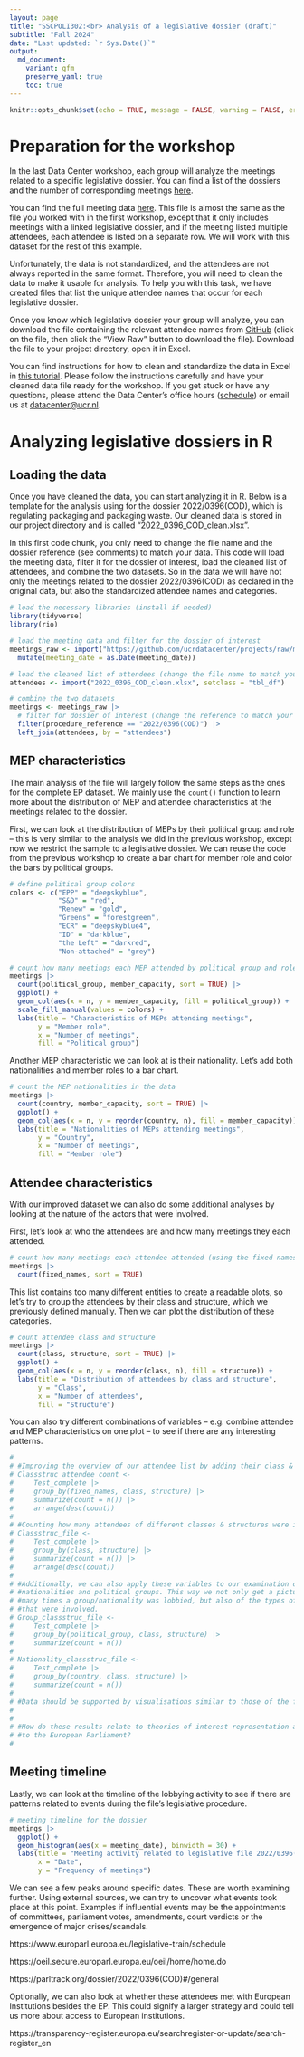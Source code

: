 ```yaml
---
layout: page
title: "SSCPOLI302:<br> Analysis of a legislative dossier (draft)"
subtitle: "Fall 2024"
date: "Last updated: `r Sys.Date()`"
output:
  md_document:
    variant: gfm
    preserve_yaml: true
    toc: true
---
```


```r
knitr::opts_chunk$set(echo = TRUE, message = FALSE, warning = FALSE, error = FALSE)
```

# Preparation for the workshop

In the last Data Center workshop, each group will analyze the meetings related to a specific legislative dossier.
You can find a list of the dossiers and the number of corresponding meetings [here](https://github.com/ucrdatacenter/projects/blob/main/SSCPOLI302/2024h2/procedure_reference_list.csv).

You can find the full meeting data [here](https://github.com/ucrdatacenter/projects/blob/main/SSCPOLI302/2024h2/meetings_per_attendee.xlsx).
This file is almost the same as the file you worked with in the first workshop, except that it only includes meetings with a linked legislative dossier, and if the meeting listed multiple attendees, each attendee is listed on a separate row.
We will work with this dataset for the rest of this example.

Unfortunately, the data is not standardized, and the attendees are not always reported in the same format.
Therefore, you will need to clean the data to make it usable for analysis.
To help you with this task, we have created files that list the unique attendee names that occur for each legislative dossier.

Once you know which legislative dossier your group will analyze, you can download the  file containing the relevant attendee names from [GitHub](https://github.com/ucrdatacenter/projects/tree/main/SSCPOLI302/2024h2/attendees) (click on the file, then click the "View Raw" button to download the file).
Download the file to your project directory, open it in Excel.

You can find instructions for how to clean and standardize the data in Excel in [this tutorial](https://github.com/ucrdatacenter/projects/blob/main/SSCPOLI302/2024h2/Data%20cleaning%20instructions.pdf).
Please follow the instructions carefully and have your cleaned data file ready for the workshop.
If you get stuck or have any questions, please attend the Data Center's office hours ([schedule](../../../contact)) or email us at [datacenter@ucr.nl](mailto:datacenter@ucr.nl).

# Analyzing legislative dossiers in R

## Loading the data

Once you have cleaned the data, you can start analyzing it in R. 
Below is a template for the analysis using for the dossier 2022/0396(COD), which is regulating packaging and packaging waste. 
Our cleaned data is stored in our project directory and is called "2022_0396_COD_clean.xlsx".

In this first code chunk, you only need to change the file name and the dossier reference (see comments) to match your data.
This code will load the meeting data, filter it for the dossier of interest, load the cleaned list of attendees, and combine the two datasets.
So in the data we will have not only the meetings related to the dossier 2022/0396(COD) as declared in the original data, but also the standardized attendee names and categories.

```r
# load the necessary libraries (install if needed)
library(tidyverse)
library(rio)

# load the meeting data and filter for the dossier of interest
meetings_raw <- import("https://github.com/ucrdatacenter/projects/raw/main/SSCPOLI302/2024h2/meetings_per_attendee.xlsx", setclass = "tbl_df") |> 
  mutate(meeting_date = as.Date(meeting_date))

# load the cleaned list of attendees (change the file name to match your data)
attendees <- import("2022_0396_COD_clean.xlsx", setclass = "tbl_df")

# combine the two datasets
meetings <- meetings_raw |> 
  # filter for dossier of interest (change the reference to match your dossier)
  filter(procedure_reference == "2022/0396(COD)") |> 
  left_join(attendees, by = "attendees")
```

## MEP characteristics

The main analysis of the file will largely follow the same steps as the ones
for the complete EP dataset.
We mainly use the `count()` function to learn more about the distribution of MEP and attendee characteristics at the meetings related to the dossier.

First, we can look at the distribution of MEPs by their political group and role -- this is very similar to the analysis we did in the previous workshop, except now we restrict the sample to a legislative dossier.
We can reuse the code from the previous workshop to create a bar chart for member role and color the bars by political groups.

```r
# define political group colors
colors <- c("EPP" = "deepskyblue", 
            "S&D" = "red",
            "Renew" = "gold", 
            "Greens" = "forestgreen",
            "ECR" = "deepskyblue4", 
            "ID" = "darkblue", 
            "the Left" = "darkred", 
            "Non-attached" = "grey")

# count how many meetings each MEP attended by political group and role
meetings |> 
  count(political_group, member_capacity, sort = TRUE) |> 
  ggplot() +
  geom_col(aes(x = n, y = member_capacity, fill = political_group)) +
  scale_fill_manual(values = colors) +
  labs(title = "Characteristics of MEPs attending meetings", 
       y = "Member role", 
       x = "Number of meetings",
       fill = "Political group")
```

Another MEP characteristic we can look at is their nationality.
Let's add both nationalities and member roles to a bar chart.

```r
# count the MEP nationalities in the data
meetings |> 
  count(country, member_capacity, sort = TRUE) |> 
  ggplot() +
  geom_col(aes(x = n, y = reorder(country, n), fill = member_capacity)) +
  labs(title = "Nationalities of MEPs attending meetings", 
       y = "Country", 
       x = "Number of meetings",
       fill = "Member role")
```

## Attendee characteristics

With our improved dataset we can also do some additional analyses by looking at the nature of the actors that were involved.

First, let's look at who the attendees are and how many meetings they each attended.

```r
# count how many meetings each attendee attended (using the fixed names)
meetings |> 
  count(fixed_names, sort = TRUE)
```

This list contains too many different entities to create a readable plots, so let's try to group the attendees by their class and structure, which we previously defined manually.
Then we can plot the distribution of these categories.

```r
# count attendee class and structure
meetings |> 
  count(class, structure, sort = TRUE) |> 
  ggplot() +
  geom_col(aes(x = n, y = reorder(class, n), fill = structure)) +
  labs(title = "Distribution of attendees by class and structure", 
       y = "Class", 
       x = "Number of attendees",
       fill = "Structure")
```

You can also try different combinations of variables -- e.g. combine attendee and MEP characteristics on one plot -- to see if there are any interesting patterns.

```r
# 
# #Improving the overview of our attendee list by adding their class & structure
# Classstruc_attendee_count <-
#     Test_complete |>
#     group_by(fixed_names, class, structure) |>
#     summarize(count = n()) |>
#     arrange(desc(count))
# 
# #Counting how many attendees of different classes & structures were involved
# Classstruc_file <-
#     Test_complete |>
#     group_by(class, structure) |>
#     summarize(count = n()) |>
#     arrange(desc(count))
# 
# #Additionally, we can also apply these variables to our examination of 
# #nationalities and political groups. This way we not only get a picture of how
# #many times a group/nationality was lobbied, but also of the types of actors 
# #that were involved.
# Group_classstruc_file <-
#     Test_complete |>
#     group_by(political_group, class, structure) |>
#     summarize(count = n())
#     
# Nationality_classstruc_file <-
#     Test_complete |>
#     group_by(country, class, structure) |>
#     summarize(count = n())
# 
# #Data should be supported by visualisations similar to those of the first lectures
# 
# 
# #How do these results relate to theories of interest representation and access
# #to the European Parliament?
# 

```

## Meeting timeline

Lastly, we can look at the timeline of the lobbying activity to see if there are
patterns related to events during the file's legislative procedure.

```r
# meeting timeline for the dossier
meetings |>
  ggplot() +
  geom_histogram(aes(x = meeting_date), binwidth = 30) +
  labs(title = "Meeting activity related to legislative file 2022/0396(COD)", 
       x = "Date", 
       y = "Frequency of meetings")
```

We can see a few peaks around specific dates. These are worth examining further.
Using external sources, we can try to uncover what events took place at this point.
Examples if influential events may be the appointments of committees, parliament votes, 
amendments, court verdicts or the emergence of major crises/scandals.

https://www.europarl.europa.eu/legislative-train/schedule

https://oeil.secure.europarl.europa.eu/oeil/home/home.do

https://parltrack.org/dossier/2022/0396(COD)#/general

Optionally, we can also look at whether these attendees met with European
Institutions besides the EP. This could signify a larger strategy and could
tell us more about access to European institutions.

https://transparency-register.europa.eu/searchregister-or-update/search-register_en
